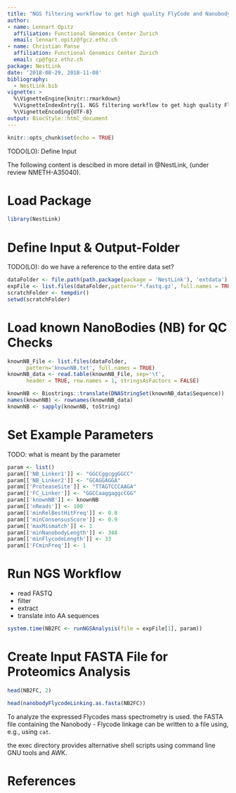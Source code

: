 ```yaml
---
title: "NGS filtering workflow to get high quality FlyCode and Nanobody sequences"
author: 
- name: Lennart Opitz
  affiliation: Functional Genomics Center Zurich
  email: lennart.opitz@fgcz.ethz.ch
- name: Christian Panse
  affiliation: Functional Genomics Center Zurich
  email: cp@fgcz.ethz.ch
package: NestLink
date: '2018-08-29, 2018-11-08'
bibliography:
  - NestLink.bib
vignette: >
  %\VignetteEngine{knitr::rmarkdown}
  %\VignetteIndexEntry{1. NGS filtering workflow to get high quality FlyCode and Nanobody sequences}
  %\VignetteEncoding{UTF-8}
output: BiocStyle::html_document
---
```


```r
knitr::opts_chunk$set(echo = TRUE)
```

TODO(LO): Define Input 

The following content is descibed in more detail in @NestLink, (under review  NMETH-A35040).

# Load Package
```r
library(NestLink)
```

# Define Input & Output-Folder

TODO(LO): do we have a reference to the entire data set?

```r
dataFolder <- file.path(path.package(package = 'NestLink'), 'extdata')
expFile <- list.files(dataFolder,pattern='*.fastq.gz', full.names = TRUE)
scratchFolder <- tempdir()
setwd(scratchFolder)
```

# Load known NanoBodies (NB) for QC Checks

```r
knownNB_File <- list.files(dataFolder,
      pattern='knownNB.txt', full.names = TRUE)
knownNB_data <- read.table(knownNB_File, sep='\t',
      header = TRUE, row.names = 1, stringsAsFactors = FALSE)

knownNB <- Biostrings::translate(DNAStringSet(knownNB_data$Sequence))
names(knownNB) <- rownames(knownNB_data)
knownNB <- sapply(knownNB, toString)
```

# Set Example Parameters

TODO: what is meant by the parameter

```r
param <- list()
param[['NB_Linker1']] <- "GGCCggcggGGCC"
param[['NB_Linker2']] <- "GCAGGAGGA"
param[['ProteaseSite']] <- "TTAGTCCCAAGA"
param[['FC_Linker']] <- "GGCCaaggaggcCGG"
param[['knownNB']] <- knownNB
param[['nReads']] <- 100
param[['minRelBestHitFreq']] <- 0.8 
param[['minConsensusScore']] <- 0.9
param[['maxMismatch']] <- 1
param[['minNanobodyLength']] <- 348
param[['minFlycodeLength']] <- 33
param[['FCminFreq']] <- 1
```

# Run NGS Workflow

- read FASTQ
- filter
- extract
- translate into AA sequences


```r
system.time(NB2FC <- runNGSAnalysis(file = expFile[1], param))
```

# Create Input FASTA File for Proteomics Analysis

```r
head(NB2FC, 2)
```

```r
head(nanobodyFlycodeLinking.as.fasta(NB2FC))
```

To analyze the expressed Flycodes mass spectrometry is used.
the FASTA file containing the Nanobody - Flycode linkage can be written to a file using, e.g., using `cat`.

the exec directory provides alternative shell scripts using command line GNU tools and AWK.

# References
